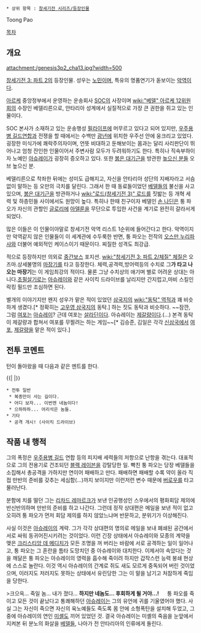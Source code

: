  * 상위 항목 : [[창세기전 시리즈/등장인물]]

Toong Pao

[[목차]]
== 개요 ==
attachment:/genesis3p2_cha13.jpg?width=500

[[창세기전 3: 파트 2]]의 등장인물. 성우는 [[노민]]이며, 특유의 명품연기가 돋보이는 [[악역]]이다.

[[아르케]] 중앙정부에서 운영하는 운송회사 [[SOC]]의 사장이며 [[wiki:"베델" 아르케 12위원회]]의 수장인 베델리른으로, 안타리아 성계에서 실질적으로 가장 큰 권한을 쥐고 있는 인물이다.

SOC 본사가 소재하고 있는 운송행성 [[필라이프]]에 머무르고 있다고 되어 있지만, [[우주용병 길드]]연합과 전쟁을 할 때에서는 수백만 [[광년]]에 위치한 우주선 안에 웅크리고 있었다. 굉장한 미식가에 쾌락주의자이며, 언뜻 비대하고 둔해보이는 몸과는 달리 사리판단이 뛰어나고 엄청 잔인한 인물이어서 주변사람 모두가 두려워하기도 한다. 특히나 직속부하이자 노예인 [[아슈레이]]가 굉장히 증오하고 있다. 또한 [[붉은 대기근]]을 방관한 [[높으신 분들]] 오브 높으신 분.

베델리른으로 착좌한 뒤에는 성미도 급해지고, 자신을 안타리아 성단의 지배자라고 서슴없이 말하는 등 오만의 극치를 달린다. 그래서 한 때 동료들이었던 [[베델]]들의 불신을 사고 있으며, [[붉은 대기근]]을 방관하거나 [[wiki:"로드(창세기전 3)" 로드]]를 짓밟는 등 개혁 세력 및 하층민들 사이에서도 원망이 높다. 특히나 한때 친구이자 베델인 [[손 나딘]]은 퉁 파오가 자신의 관할인 [[글로리]]에 [[아델룬]]을 무단으로 투입한 사건을 계기로 완전히 갈라서게 되었다.

많은 이들은 이 인물이야말로 창세기전 악역 리스트 1순위에 들어간다고 한다. 악역이지만 악역같지 않은 인물들이 이 세계관에 수두룩한 반면, 퉁 파오는 전작의 [[오스만 누리파샤]]와 더불어 예외적인 케이스이기 때문이다. 찌질한 성격도 최강급.

적으로 등장하지만 의외로 [[중간보스]] 포지션. [[wiki:"창세기전 3: 파트 2/체질" 체질]]은 오즈마.상세불명의 [[마장기]]를 타고 등장한다. 체력,공격력,방어력등의 수치로 그'''가 타고 나오는 마장기'''는 이 게임최강의 적이다. 물론 그냥 수치상의 애기며 별로 어려운 상대는 아니다.[[초필살기]]로는 [[아슈레이]]와 같은 사이킥 드라이브를 날리지만 간지럽고,마비 스킬인 락킹 필드만 조심하면 된다.

별개의 이야기지만 왠지 성우가 맡은 적이 있었던 [[삼국지]]의 [[wiki:"동탁" 역적]]과 꽤 비슷하게 생겼다.[* 정확히는 [[고우영 삼국지]]의 동탁.] 하는 짓도 동탁과 비슷하다. ~~잠깐, 그럼 [[여포]]는 [[아슈레이]]? 근데 여포는 [[살라딘]]이다. 아슈레이는 [[제갈량]]이다.(...) 본격 동탁이 제갈량과 합쳐서 여포를 무찔려는 하는 게임~~[* 김승준, 김일은 각각 [[신삼국]]에서 [[여포]], [[제갈량]]을 맡은 적이 있다.]

== 전투 코멘트 ==
턴이 돌아왔을 때 다음과 같은 멘트를 한다.

{{|
{{{#!html
<object type="application/x-shockwave-flash" data="http://pds23.egloos.com/pds/201205/22/19/dewplayer-mini.swf?son=http://pds21.egloos.com/pds/201208/25/19/chavoi-tpao.mp3" width="200" height="20"> <param name="movie" value="http://pds23.egloos.com/pds/201205/22/19/dewplayer-mini.swf?son=http://pds21.egloos.com/pds/201208/25/19/chavoi-tpao.mp3" /> </object> }}}
|}}

 * 전투 일반
  * 복종만이 사는 길이다.
  * 어디 보자... 이번엔 네놈이다!
  * 으하하하... 어리석은 놈들.
 * 기타
  * 공격 개시! (사이킥 드라이브)

== 작품 내 행적 ==
그의 폭정은 [[우주용병 길드]] 연합 등의 피지배 세력들의 저항으로 난항을 겪는다. 대표적으로 그의 전용기로 건조되던 [[블랙 레이븐]]을 강탈당한 일. 빡친 퉁 파오는 당장 베델들을 소집해서 총공격을 가하지만 연이어 패배하고 만다. 패배하면 패배할 수록 약이 올라 직접 만반의 준비를 갖추는 세심함(...)까지 보이지만 이런저런 변수 때문에 [[버로우]]를 타고 물러난다.

분함에 치를 떨던 그는 [[리차드 레마르크]]가 보낸 인공행성인 스우에서의 평화회담 제의에 반신반의하며 만반의 준비를 하고 나간다. 그런데 정작 상대편은 메일을 보낸 적이 없고 오히려 퉁 파오가 먼저 회담 제의를 하지 않았느냐며 반문하고, 분위기가 이상해진다.

사실 이것은 [[아슈레이]]의 계략. 그가 각각 상대편의 명의로 메일을 보내 폐쇄된 공간에서 서로 싸워 동귀어진시키려는 것이었다. 이런 긴장 상태에서 아슈레이와 모종의 계약을 맺은 [[크리스티앙 데 메디치]]가 모든 조명을 꺼 버리는 바람에 서로 공격하는 일이 일어나고, 퉁 파오는 그 혼란을 틈타 도망치던 중 아슈레이와 대치한다. 이제서야 속았다는 것을 깨달은 퉁 파오는 아슈레이의 영력을 흡수해 죽이려 하지만 갑작스런 능력 봉쇄 현상에 스스로 놀란다. 이것 역시 아슈레이의 간계로 쥐도 새도 모르게 중독되어 버린 것이었으며, 이러지도 저러지도 못하는 상태에서 유린당한 그는 이 말을 남기고 처참하게 죽임을 당한다.

>크으윽... 죽일 놈... 내가 졌다... '''하지만 네놈도... 후회하게 될 거야...!'''
　
퉁 파오를 죽이고 모든 것이 끝났다고 통쾌해하던 [[아슈레이]]는 그의 유언에 귀를 기울였어야 했다. 사실 그는 자신이 죽으면 자신의 육노예들도 죽도록 몸 안에 소형폭탄을 설치해 두었고, 그 중에 아슈레이의 연인 [[미셸]]도 끼어 있었던 것. 결국 아슈레이는 미셸의 죽음을 눈앞에서 지켜본 뒤 분노의 화살을 [[베델]]들, 나아가 전 안타리아의 인류에게 돌린다.

